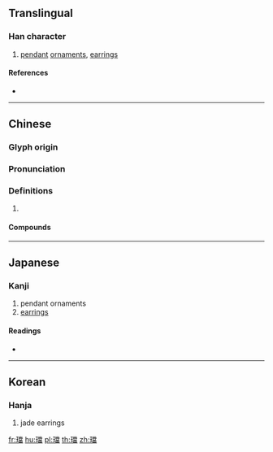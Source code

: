 {{also|珰}}
==Translingual==

===Han character===
{{Han char|rn=96|rad=玉|as=13|sn=17|four=19166|canj=MGFBW|ids=⿰[[玉|⺩]][[當]]}}

# [[pendant]] [[ornament]]s, [[earring]]s

====References====
* {{Han ref|kx=0743.060|dkj=21276|dj=1152.060|hdz=21140.010|uh=74AB|ud=29867|bh=ED68|bd=60776}}

----

==Chinese==
{{zh-forms|s=珰}}

===Glyph origin===
{{Han etym}}

===Pronunciation===
{{zh-pron
|c=dong1
|mc=y
|oc=y
|cat=
}}

===Definitions===
{{zh-hanzi}}

# {{rfdef|zh}}

====Compounds====
{{zh-der|明璫|玉璫|珥璫|琅璫|璧璫|璫璫|耳璫|貂璫|金璫}}

----

==Japanese==

===Kanji===
{{ja-kanji|grade=|rs=玉13}}

# pendant ornaments
# [[earrings]]

====Readings====
* {{ja-readings|on=[[とう]] (tō)|kun=[[みみかざり]] (mimikazari)|nanori=}}

----

==Korean==

===Hanja===
{{ko-hanja|hangeul=당|eumhun=|rv=dang|mr=tang|y=tang}}

# jade earrings

[[fr:璫]]
[[hu:璫]]
[[pl:璫]]
[[th:璫]]
[[zh:璫]]